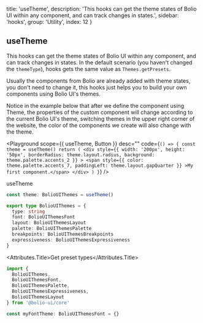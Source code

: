 
  title: 'useTheme',
  description:
    'This hooks can get the theme states of Bolio UI within any component, and can track changes in states.',
  sidebar: 'hooks',
  group: 'Utility',
  index: 12
}

## useTheme

This hooks can get the theme states of Bolio UI within any component, and can track changes in states.
In the default scenario (you haven't changed the `themeType`), hooks gets the same value as `Themes.getPresets`.

Usually the components from Bolio are already added with theme states, you don't need to change it,
this hooks just helps you to build your own components using Bolio UI's themes.

Notice in the example below that after we define the component using Theme,
the properties of the custom component will change according to the current Bolio UI's theme,
switching themes in the upper right corner of the website, the color of the components we create will also change with the theme.

<Playground
  scope={{ useTheme, Button }}
  desc=""
  code={`
() => {
  const theme = useTheme()
  return (
    <div style={{
        width: '200px',
        height: '50px',
        borderRadius: theme.layout.radius,
        background: theme.palette.accents_2
      }}
    >
      <span style={{
          color: theme.palette.accents_7,
          paddingLeft: theme.layout.gapQuarter
        }}
      >My first component.</span>
    </div>
  )
}
`}
/>

<Attributes edit="/pages/hooks/use-theme.mdx">
<Attributes.Title>useTheme</Attributes.Title>

```ts
const theme: BolioUIThemes = useTheme()

export type BolioUIThemes = {
  type: string
  font: BolioUIThemesFont
  layout: BolioUIThemesLayout
  palette: BolioUIThemesPalette
  breakpoints: BolioUIThemesBreakpoints
  expressiveness: BolioUIThemesExpressiveness
}
```

<Attributes.Title>Get preset types</Attributes.Title>

```ts
import {
  BolioUIThemes,
  BolioUIThemesFont,
  BolioUIThemesPalette,
  BolioUIThemesExpressiveness,
  BolioUIThemesLayout
} from '@bolio-ui/core'

const myFontTheme: BolioUIThemesFont = {}
```

</Attributes>

